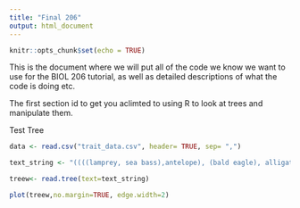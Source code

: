 ```yaml
---
title: "Final 206"
output: html_document
---
```


```r
knitr::opts_chunk$set(echo = TRUE)
```

This is the document where we will put all of the code we know we want to use for the BIOL 206 tutorial, as well as detailed descriptions of what the code is doing etc. 

The first section id to get you aclimted to using R to look at trees and manipulate them. 

Test Tree
```r
data <- read.csv("trait_data.csv", header= TRUE, sep= ",")
```
 
```r
text_string <- "((((lamprey, sea bass),antelope), (bald eagle), alligator));"
```

```r
treew<- read.tree(text=text_string)
```

```r
plot(treew,no.margin=TRUE, edge.width=2)
```


